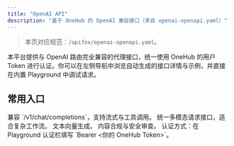 ```yaml
---
title: "OpenAI API"
description: "基于 OneHub 的 OpenAI 兼容接口（来自 openai-openapi.yaml）"
---
```


> 本页对应规范：`/apifox/openai-openapi.yaml`。

本平台提供与 OpenAI 路由完全兼容的代理接口，统一使用 OneHub 的用户 Token 进行认证。你可以在左侧导航中浏览自动生成的接口详情与示例，并直接在内置 Playground 中调试请求。

## 常用入口

<CardGroup cols={2}>
  <Card title="聊天补全" icon="comments" href="#/paths/~1v1~1chat~1completions/post">
    兼容 `/v1/chat/completions`，支持流式与工具调用。
  </Card>
  <Card title="Responses" icon="wand-magic-sparkles" href="#/paths/~1v1~1responses/post">
    统一多模态请求接口，适合复杂工作流。
  </Card>
  <Card title="Embeddings" icon="vector-square" href="#/paths/~1v1~1embeddings/post">
    文本向量生成。
  </Card>
  <Card title="Moderations" icon="shield" href="#/paths/~1v1~1moderations/post">
    内容合规与安全审查。
  </Card>
</CardGroup>

<Note>
  认证方式：在 Playground 认证栏填写 `Bearer <你的 OneHub Token>`。
</Note>

